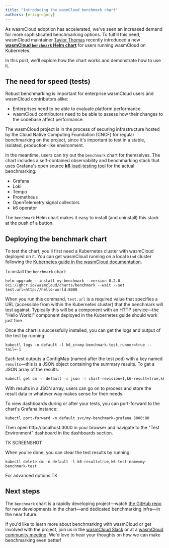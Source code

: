 ```yaml
---
title: "Introducing the wasmCloud benchmark chart"
authors: [ericgregory]
---
```


As wasmCloud adoption has accelerated, we've seen an increased demand for more sophisticated benchmarking options. To fulfill this need, wasmCloud maintainer [Taylor Thomas](https://github.com/thomastaylor312) recently introduced a new [**wasmCloud `benchmark` Helm chart**](https://github.com/wasmCloud/wasmCloud/tree/main/charts/benchmark) for users running wasmCloud on Kubernetes. 

In this post, we'll explore how the chart works and demonstrate how to use it. 

## The need for speed (tests)

Robust benchmarking is important for enterprise wasmCloud users and wasmCloud contributors alike:

* Enterprises need to be able to evaluate platform performance.
* wasmCloud contributors need to be able to assess how their changes to the codebase affect performance.

The wasmCloud project is in the process of securing infrastructure hosted by the Cloud Native Computing Foundation (CNCF) for regular benchmarking on the project, since it's important to test in a stable, isolated, production-like environment. 

In the meantime, users can try out the `benchmark` chart for themselves. The chart includes a self-contained observability and benchmarking stack that uses Grafana's open source [**k6** load-testing tool](https://k6.io/) for the actual benchmarking:

* Grafana
* Loki
* Tempo
* Prometheus
* OpenTelemetry signal collectors 
* k6 operator 

The `benchmark` Helm chart makes it easy to install (and uninstall) this stack at the push of a button.

## Deploying the benchmark chart

To test the chart, you'll first need a Kubernetes cluster with wasmCloud deployed on it. You can get wasmCloud running on a local `kind` cluster following the [Kubernetes guide in the wasmCloud documentation](https://wasmcloud.com/docs/deployment/k8s/).

To install the `benchmark` chart:

```shell
helm upgrade --install my-benchmark --version 0.2.0 oci://ghcr.io/wasmcloud/charts/benchmark --wait --set test.url=http://hello-world:8000
```

When you run this command, `test.url` is a required value that specifies a URL (accessible from within the Kubernetes cluster) that the benchmark will test against. Typically this will be a component with an HTTP service&mdash;the "Hello World!" component deployed in the Kubernetes guide should work just fine. 

Once the chart is successfully installed, you can get the logs and output of the test by running:

```shell
kubectl logs -n default -l k6_cr=my-benchmark-test,runner=true --tail=-1
```

Each test outputs a ConfigMap (named after the test pod) with a key named `results`&mdash;this is a JSON object containing the summary results. To get a JSON array of the results:

```bash
kubectl get cm -n default -o json -l chart-revision=1,k6-result=true,k6-test-name=my-benchmark-test | jq  '[.items[].data.results | fromjson ]'
```

With results in a JSON array, users can go on to process and store the result data in whatever way makes sense for their needs.

To view dashboards during or after your tests, you can port-forward to the chart's Grafana instance:

```shell
kubectl port-forward -n default svc/my-benchmark-grafana 3000:80
```
Then open http://localhost:3000 in your browser and navigate to the "Test Environment" dashboard in the dashboards section.

TK SCREENSHOT

When you're done, you can clear the test results by running:

```shell
kubectl delete cm -n default -l k6-result=true,k6-test-name=my-benchmark-test
```

For advanced options TK

## Next steps

The `benchmark` chart is a rapidly developing project&mdash;watch [the GitHub repo](https://github.com/wasmCloud/wasmCloud/tree/main/charts/benchmark) for new developments in the chart&mdash;and dedicated benchmarking infra&mdash;in the near future. 

If you'd like to learn more about benchmarking with wasmCloud or get involved with the project, join us in the [wasmCloud Slack](https://slack.wasmcloud.com/) or at a [wasmCloud community meeting](https://wasmcloud.com/community/). We'd love to hear your thoughts on how we can make benchmarking even better!